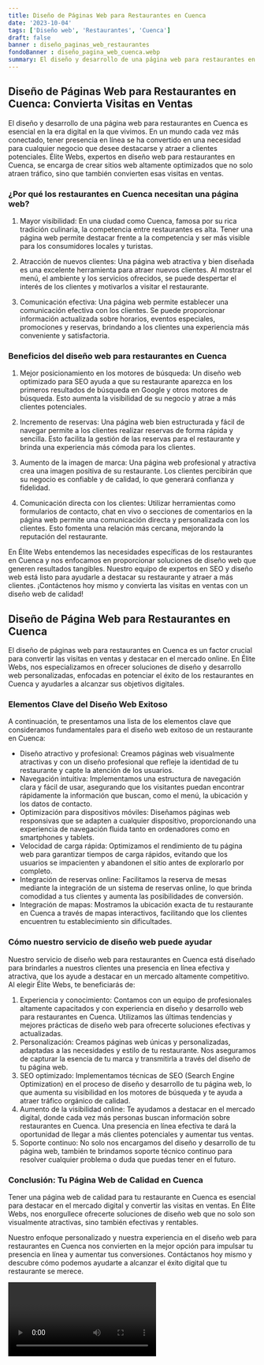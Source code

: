 ```yaml
---
title: Diseño de Páginas Web para Restaurantes en Cuenca
date: '2023-10-04'
tags: ['Diseño web', 'Restaurantes', 'Cuenca']
draft: false
banner : diseño_paginas_web_restaurantes
fondoBanner : diseño_pagina_web_cuenca.webp
summary: El diseño y desarrollo de una página web para restaurantes en Cuenca es esencial en la era digital en la que vivimos. En un mundo cada vez más conectado, tener presencia en línea se ha convertido en una necesidad para cualquier negocio que desee destacarse y atraer a clientes potenciales. Élite Webs, expertos en diseño web para restaurantes en Cuenca, se encarga de crear sitios web altamente optimizados que no solo atraen tráfico, sino que también convierten esas visitas en ventas.
---
```


## Diseño de Páginas Web para Restaurantes en Cuenca: Convierta Visitas en Ventas

El diseño y desarrollo de una página web para restaurantes en Cuenca es esencial en la era digital en la que vivimos. En un mundo cada vez más conectado, tener presencia en línea se ha convertido en una necesidad para cualquier negocio que desee destacarse y atraer a clientes potenciales. Élite Webs, expertos en diseño web para restaurantes en Cuenca, se encarga de crear sitios web altamente optimizados que no solo atraen tráfico, sino que también convierten esas visitas en ventas.

### ¿Por qué los restaurantes en Cuenca necesitan una página web?

1. Mayor visibilidad: En una ciudad como Cuenca, famosa por su rica tradición culinaria, la competencia entre restaurantes es alta. Tener una página web permite destacar frente a la competencia y ser más visible para los consumidores locales y turistas.

2. Atracción de nuevos clientes: Una página web atractiva y bien diseñada es una excelente herramienta para atraer nuevos clientes. Al mostrar el menú, el ambiente y los servicios ofrecidos, se puede despertar el interés de los clientes y motivarlos a visitar el restaurante.

3. Comunicación efectiva: Una página web permite establecer una comunicación efectiva con los clientes. Se puede proporcionar información actualizada sobre horarios, eventos especiales, promociones y reservas, brindando a los clientes una experiencia más conveniente y satisfactoria.

### Beneficios del diseño web para restaurantes en Cuenca

1. Mejor posicionamiento en los motores de búsqueda: Un diseño web optimizado para SEO ayuda a que su restaurante aparezca en los primeros resultados de búsqueda en Google y otros motores de búsqueda. Esto aumenta la visibilidad de su negocio y atrae a más clientes potenciales.

2. Incremento de reservas: Una página web bien estructurada y fácil de navegar permite a los clientes realizar reservas de forma rápida y sencilla. Esto facilita la gestión de las reservas para el restaurante y brinda una experiencia más cómoda para los clientes.

3. Aumento de la imagen de marca: Una página web profesional y atractiva crea una imagen positiva de su restaurante. Los clientes percibirán que su negocio es confiable y de calidad, lo que generará confianza y fidelidad.

4. Comunicación directa con los clientes: Utilizar herramientas como formularios de contacto, chat en vivo o secciones de comentarios en la página web permite una comunicación directa y personalizada con los clientes. Esto fomenta una relación más cercana, mejorando la reputación del restaurante.

En Élite Webs entendemos las necesidades específicas de los restaurantes en Cuenca y nos enfocamos en proporcionar soluciones de diseño web que generen resultados tangibles. Nuestro equipo de expertos en SEO y diseño web está listo para ayudarle a destacar su restaurante y atraer a más clientes. ¡Contáctenos hoy mismo y convierta las visitas en ventas con un diseño web de calidad!

<GifSeo />

<Cta />

## Diseño de Página Web para Restaurantes en Cuenca

El diseño de páginas web para restaurantes en Cuenca es un factor crucial para convertir las visitas en ventas y destacar en el mercado online. En Élite Webs, nos especializamos en ofrecer soluciones de diseño y desarrollo web personalizadas, enfocadas en potenciar el éxito de los restaurantes en Cuenca y ayudarles a alcanzar sus objetivos digitales.

### Elementos Clave del Diseño Web Exitoso

A continuación, te presentamos una lista de los elementos clave que consideramos fundamentales para el diseño web exitoso de un restaurante en Cuenca:

- Diseño atractivo y profesional: Creamos páginas web visualmente atractivas y con un diseño profesional que refleje la identidad de tu restaurante y capte la atención de los usuarios.
- Navegación intuitiva: Implementamos una estructura de navegación clara y fácil de usar, asegurando que los visitantes puedan encontrar rápidamente la información que buscan, como el menú, la ubicación y los datos de contacto.
- Optimización para dispositivos móviles: Diseñamos páginas web responsivas que se adapten a cualquier dispositivo, proporcionando una experiencia de navegación fluida tanto en ordenadores como en smartphones y tablets.
- Velocidad de carga rápida: Optimizamos el rendimiento de tu página web para garantizar tiempos de carga rápidos, evitando que los usuarios se impacienten y abandonen el sitio antes de explorarlo por completo.
- Integración de reservas online: Facilitamos la reserva de mesas mediante la integración de un sistema de reservas online, lo que brinda comodidad a tus clientes y aumenta las posibilidades de conversión.
- Integración de mapas: Mostramos la ubicación exacta de tu restaurante en Cuenca a través de mapas interactivos, facilitando que los clientes encuentren tu establecimiento sin dificultades.

### Cómo nuestro servicio de diseño web puede ayudar

Nuestro servicio de diseño web para restaurantes en Cuenca está diseñado para brindarles a nuestros clientes una presencia en línea efectiva y atractiva, que los ayude a destacar en un mercado altamente competitivo. Al elegir Élite Webs, te beneficiarás de:

1. Experiencia y conocimiento: Contamos con un equipo de profesionales altamente capacitados y con experiencia en diseño y desarrollo web para restaurantes en Cuenca. Utilizamos las últimas tendencias y mejores prácticas de diseño web para ofrecerte soluciones efectivas y actualizadas.
2. Personalización: Creamos páginas web únicas y personalizadas, adaptadas a las necesidades y estilo de tu restaurante. Nos aseguramos de capturar la esencia de tu marca y transmitirla a través del diseño de tu página web.
3. SEO optimizado: Implementamos técnicas de SEO (Search Engine Optimization) en el proceso de diseño y desarrollo de tu página web, lo que aumenta su visibilidad en los motores de búsqueda y te ayuda a atraer tráfico orgánico de calidad.
4. Aumento de la visibilidad online: Te ayudamos a destacar en el mercado digital, donde cada vez más personas buscan información sobre restaurantes en Cuenca. Una presencia en línea efectiva te dará la oportunidad de llegar a más clientes potenciales y aumentar tus ventas.
5. Soporte continuo: No solo nos encargamos del diseño y desarrollo de tu página web, también te brindamos soporte técnico continuo para resolver cualquier problema o duda que puedas tener en el futuro.

### Conclusión: Tu Página Web de Calidad en Cuenca

Tener una página web de calidad para tu restaurante en Cuenca es esencial para destacar en el mercado digital y convertir las visitas en ventas. En Élite Webs, nos enorgullece ofrecerte soluciones de diseño web que no solo son visualmente atractivas, sino también efectivas y rentables.

Nuestro enfoque personalizado y nuestra experiencia en el diseño web para restaurantes en Cuenca nos convierten en la mejor opción para impulsar tu presencia en línea y aumentar tus conversiones. Contáctanos hoy mismo y descubre cómo podemos ayudarte a alcanzar el éxito digital que tu restaurante se merece.

<Video />

<CtaBot job='Restaurantes' city='Cuenca'/>

<Gmaps query='Cuenca+españa+maps' />
